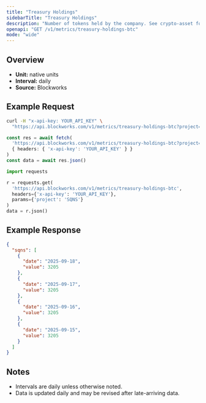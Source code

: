 ```yaml
---
title: "Treasury Holdings"
sidebarTitle: "Treasury Holdings"
description: "Number of tokens held by the company. See crypto-asset for asset indicator"
openapi: "GET /v1/metrics/treasury-holdings-btc"
mode: "wide"
---
```


## Overview

- **Unit:** native units
- **Interval:** daily
- **Source:** Blockworks

## Example Request

<CodeGroup>

```bash cURL
curl -H "x-api-key: YOUR_API_KEY" \
  "https://api.blockworks.com/v1/metrics/treasury-holdings-btc?project=SQNS"
```

```typescript TypeScript
const res = await fetch(
  'https://api.blockworks.com/v1/metrics/treasury-holdings-btc?project=SQNS',
  { headers: { 'x-api-key': 'YOUR_API_KEY' } }
)
const data = await res.json()
```

```python Python
import requests

r = requests.get(
  'https://api.blockworks.com/v1/metrics/treasury-holdings-btc',
  headers={'x-api-key': 'YOUR_API_KEY'},
  params={'project': 'SQNS'}
)
data = r.json()
```

</CodeGroup>

## Example Response

```json
{
  "sqns": [
    {
      "date": "2025-09-18",
      "value": 3205
    },
    {
      "date": "2025-09-17",
      "value": 3205
    },
    {
      "date": "2025-09-16",
      "value": 3205
    },
    {
      "date": "2025-09-15",
      "value": 3205
    }
  ]
}
```

## Notes
- Intervals are daily unless otherwise noted.
- Data is updated daily and may be revised after late-arriving data.